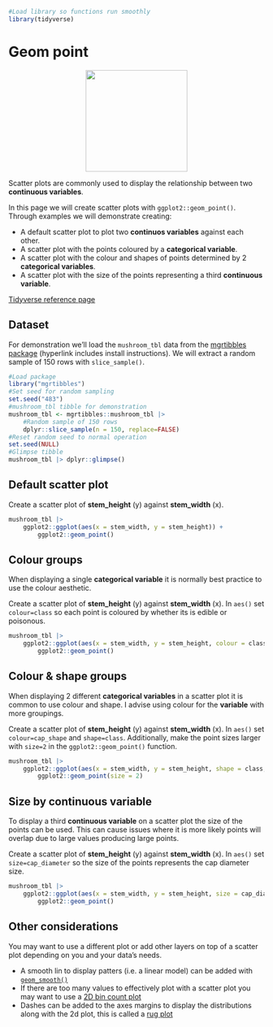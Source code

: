 ```r
#Load library so functions run smoothly
library(tidyverse)
```
# Geom point

<center>
![](images/ggplot2_geom_point.png){style="width:200px"}
</center>

Scatter plots are commonly used to display the relationship between two __continuous variables__.

In this page we will create scatter plots with `ggplot2::geom_point()`. Through examples we will demonstrate creating:

- A default scatter plot to plot two __continuos variables__ against each other.
- A scatter plot with the points coloured by a __categorical variable__.
- A scatter plot with the colour and shapes of points determined by 2 __categorical variables__.
- A scatter plot with the size of the points representing a third __continuous variable__.

[Tidyverse reference page](https://ggplot2.tidyverse.org//reference/geom_point.html)

## Dataset

For demonstration we'll load the `mushroom_tbl` data from the [mgrtibbles package](/datasets/mgrtibbles.qmd) (hyperlink includes install instructions).
We will extract a random sample of 150 rows with `slice_sample()`.

```r
#Load package
library("mgrtibbles")
#Set seed for random sampling
set.seed("483")
#mushroom_tbl tibble for demonstration
mushroom_tbl <- mgrtibbles::mushroom_tbl |>
    #Random sample of 150 rows
    dplyr::slice_sample(n = 150, replace=FALSE)
#Reset random seed to normal operation
set.seed(NULL)
#Glimpse tibble
mushroom_tbl |> dplyr::glimpse()
```

## Default scatter plot

Create a scatter plot of __stem_height__ (y) against __stem_width__ (x).

```r
mushroom_tbl |>
    ggplot2::ggplot(aes(x = stem_width, y = stem_height)) +
        ggplot2::geom_point()
```

## Colour groups

When displaying a single __categorical variable__ it is normally best practice to use the colour aesthetic.

Create a scatter plot of __stem_height__ (y) against __stem_width__ (x).
In `aes()` set `colour=class` so each point is coloured by whether its is edible or poisonous.

```r
mushroom_tbl |>
    ggplot2::ggplot(aes(x = stem_width, y = stem_height, colour = class)) +
        ggplot2::geom_point()
```

## Colour & shape groups

When displaying 2 different __categorical variables__ in a scatter plot it is common to use colour and shape.
I advise using colour for the __variable__ with more groupings.

Create a scatter plot of __stem_height__ (y) against __stem_width__ (x).
In `aes()` set `colour=cap_shape` and `shape=class`.
Additionally, make the point sizes larger with `size=2` in the `ggplot2::geom_point()` function.

```r
mushroom_tbl |>
    ggplot2::ggplot(aes(x = stem_width, y = stem_height, shape = class, colour = cap_shape)) +
        ggplot2::geom_point(size = 2)
```

## Size by continuous variable

To display a third __continuous variable__ on a scatter plot the size of the points can be used.
This can cause issues where it is more likely points will overlap due to large values producing large points.

Create a scatter plot of __stem_height__ (y) against __stem_width__ (x).
In `aes()` set `size=cap_diameter` so the size of the points represents the cap diameter size.

```r
mushroom_tbl |>
    ggplot2::ggplot(aes(x = stem_width, y = stem_height, size = cap_diameter)) +
        ggplot2::geom_point()
```

## Other considerations

You may want to use a different plot or add other layers on top of a scatter plot depending on you and your data's needs.

- A smooth lin to display patters (i.e. a linear model) can be added with [`geom_smooth()`](/ggplot2/geom_others.qmd#smooth)
- If there are too many values to effectively plot with a scatter plot you may want to use a [2D bin count plot](/ggplot2/geom_others.qmd#d-bin-counts)
- Dashes can be added to the axes margins to display the distributions along with the 2d plot, this is called a [rug plot](/ggplot2/geom_others.qmd#rug)